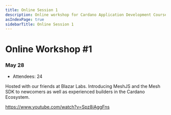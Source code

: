 ```yaml
---
title: Online Session 1
description: Online workshop for Cardano Application Development Course.
asIndexPage: true
sidebarTitle: Online Session 1
---
```



# Online Workshop #1

### May 28
- Attendees: 24

Hosted with our friends at Blazar Labs. Introducing MeshJS and the Mesh SDK to newcomers as well as experienced builders in the Cardano Ecosystem.

https://www.youtube.com/watch?v=Spz8iAggFns
